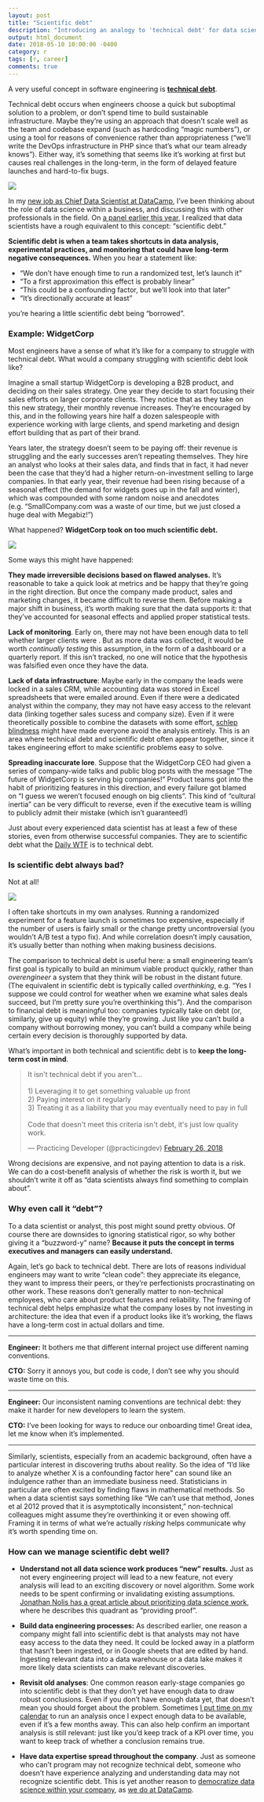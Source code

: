 ```yaml
---
layout: post
title: "Scientific debt"
description: "Introducing an analogy to 'technical debt' for data scientists."
output: html_document
date: 2018-05-10 10:00:00 -0400
category: r
tags: [r, career]
comments: true
---
```


A very useful concept in software engineering is **[technical debt](https://martinfowler.com/bliki/TechnicalDebt.html)**.

Technical debt occurs when engineers choose a quick but suboptimal solution to a problem, or don't spend time to build sustainable infrastructure. Maybe they're using an approach that doesn't scale well as the team and codebase expand (such as hardcoding "magic numbers"), or using a tool for reasons of convenience rather than appropriateness ("we'll write the DevOps infrastructure in PHP since that's what our team already knows"). Either way, it's something that seems like it's working at first but causes real challenges in the long-term, in the form of delayed feature launches and hard-to-fix bugs.

![](https://josephdpurcell.github.io/Lorax/dist/2015-madison-php/assets/What_colour_is_your_backlog.svg)

In my [new job as Chief Data Scientist at DataCamp](http://varianceexplained.org/r/joining-datacamp/), I've been thinking about the role of data science within a business, and discussing this with other professionals in the field. On [a panel earlier this year](https://twitter.com/robinson_es/status/959948446542151680), I realized that data scientists have a rough equivalent to this concept: "scientific debt."

**Scientific debt is when a team takes shortcuts in data analysis, experimental practices, and monitoring that could have long-term negative consequences.** When you hear a statement like:

* "We don't have enough time to run a randomized test, let's launch it"
* "To a first approximation this effect is probably linear"
* "This could be a confounding factor, but we'll look into that later"
* "It's directionally accurate at least"

you're hearing a little scientific debt being "borrowed".

### Example: WidgetCorp

Most engineers have a sense of what it's like for a company to struggle with technical debt. What would a company struggling with scientific debt look like?

Imagine a small startup WidgetCorp is developing a B2B product, and deciding on their sales strategy. One year they decide to start focusing their sales efforts on larger corporate clients. They notice that as they take on this new strategy, their monthly revenue increases. They're encouraged by this, and in the following years hire half a dozen salespeople with experience working with large clients, and spend marketing and design effort building that as part of their brand.

Years later, the strategy doesn't seem to be paying off: their revenue is struggling and the early successes aren't repeating themselves. They hire an analyst who looks at their sales data, and finds that in fact, it had never been the case that they'd had a higher return-on-investment selling to large companies. In that early year, their revenue had been rising because of a seasonal effect (the demand for widgets goes up in the fall and winter), which was compounded with some random noise and anecdotes (e.g. "SmallCompany.com was a waste of our time, but we just closed a huge deal with Megabiz!")

What happened? **WidgetCorp took on too much scientific debt.**

![](https://smallbiztrends.com/wp-content/uploads/2016/01/cartoon7379.png)

Some ways this might have happened:

**They made irreversible decisions based on flawed analyses.** It's reasonable to take a quick look at metrics and be happy that they're going in the right direction. But once the company made product, sales and marketing changes, it became difficult to reverse them. Before making a major shift in business, it's worth making sure that the data supports it: that they've accounted for seasonal effects and applied proper statistical tests.

**Lack of monitoring**. Early on, there may not have been enough data to tell whether larger clients were . But as more data was collected, it would be worth *continually testing* this assumption, in the form of a dashboard or a quarterly report. If this isn't tracked, no one will notice that the hypothesis was falsified even once they have the data.

**Lack of data infrastructure**: Maybe early in the company the leads were locked in a sales CRM, while accounting data was stored in Excel spreadsheets that were emailed around. Even if there were a dedicated analyst within the company, they may not have easy access to the relevant data (linking together sales sucess and company size). Even if it were theoretically possible to combine the datasets with some effort, [schlep blindness](http://www.paulgraham.com/schlep.html) might have made everyone avoid the analysis entirely. This is an area where technical debt and scientific debt often appear together, since it takes engineering effort to make scientific problems easy to solve.

**Spreading inaccurate lore**. Suppose that the WidgetCorp CEO had given a series of company-wide talks and public blog posts with the message "The future of WidgetCorp is serving big companies!" Product teams got into the habit of prioritizing features in this direction, and every failure got blamed on "I guess we weren't focused enough on big clients". This kind of "cultural inertia" can be very difficult to reverse, even if the executive team is willing to publicly admit their mistake (which isn't guaranteed!)

Just about every experienced data scientist has at least a few of these stories, even from otherwise successful companies. They are to scientific debt what the [Daily WTF](https://thedailywtf.com/) is to technical debt.

### Is scientific debt always bad?

Not at all!

![](http://files.explosm.net/comics/Rob/profits.png)

I often take shortcuts in my own analyses. Running a randomized experiment for a feature launch is sometimes too expensive, especially if the number of users is fairly small or the change pretty uncontroversial (you wouldn't A/B test a typo fix). And while correlation doesn't imply causation, it's usually better than nothing when making business decisions.

The comparison to technical debt is useful here: a small engineering team's first goal is typically to build an minimum viable product quickly, rather than *overengineer* a system that they think will be robust in the distant future. (The equivalent in scientific debt is typically called *overthinking*, e.g. "Yes I suppose we could control for weather when we examine what sales deals succeed, but I'm pretty sure you're overthinking this"). And the comparison to financial debt is meaningful too: companies typically take on debt (or, similarly, give up equity) while they're growing. Just like you can't build a company without borrowing money, you can't build a company while being certain every decision is thoroughly supported by data.

What's important in both technical and scientific debt is to **keep the long-term cost in mind**.

<blockquote class="twitter-tweet" data-lang="en"><p lang="en" dir="ltr">It isn&#39;t technical debt if you aren&#39;t...<br><br>1) Leveraging it to get something valuable up front<br>2) Paying interest on it regularly<br>3) Treating it as a liability that you may eventually need to pay in full<br><br>Code that doesn&#39;t meet this criteria isn&#39;t debt, it&#39;s just low quality work.</p>&mdash; Practicing Developer (@practicingdev) <a href="https://twitter.com/practicingdev/status/968175299581108224?ref_src=twsrc%5Etfw">February 26, 2018</a></blockquote>
<script async src="https://platform.twitter.com/widgets.js" charset="utf-8"></script>

Wrong decisions are expensive, and not paying attention to data is a risk. We can do a cost-benefit analysis of whether the risk is worth it, but we shouldn't write it off as "data scientists always find something to complain about".

### Why even call it "debt"?

To a data scientist or analyst, this post might sound pretty obvious. Of course there are downsides to ignoring statistical rigor, so why bother giving it a "buzzword-y" name? **Because it puts the concept in terms executives and managers can easily understand.**

Again, let's go back to technical debt. There are lots of reasons individual engineers may want to write "clean code": they appreciate its elegance, they want to impress their peers, or they're perfectionists procrastinating on other work. These reasons don't generally matter to non-technical employees, who care about product features and reliability. The framing of technical debt helps emphasize what the company loses by not investing in architecture: the idea that even if a product looks like it's working, the flaws have a long-term cost in actual dollars and time.

-----

**Engineer:** It bothers me that different internal project use different naming conventions.

**CTO:** Sorry it annoys you, but code is code, I don't see why you should waste time on this.

-----

**Engineer:** Our inconsistent naming conventions are technical debt: they make it harder for new developers to learn the system.

**CTO:** I've been looking for ways to reduce our onboarding time! Great idea, let me know when it's implemented.

-----

Similarly, scientists, especially from an academic background, often have a particular interest in discovering truths about reality. So the idea of "I'd like to analyze whether X is a confounding factor here" can sound like an indulgence rather than an immediate business need. Statisticians in particular are often excited by finding flaws in mathematical methods. So when a data scientist says something like "We can't use that method, Jones et al 2012 proved that it is asymptotically inconsistent," non-technical colleagues might assume they're overthinking it or even showing off. Framing it in terms of what we're actually *risking* helps communicate why it's worth spending time on.

### How can we manage scientific debt well?

* **Understand not all data science work produces "new" results.** Just as not every engineering project will lead to a new feature, not every analysis will lead to an exciting discovery or novel algorithm. Some work needs to be spent confirming or invalidating existing assumptions. [Jonathan Nolis has a great article about prioritizing data science work](https://towardsdatascience.com/prioritizing-data-science-work-936b3765fd45), where he describes this quadrant as "providing proof".

* **Build data engineering processes:** As described earlier, one reason a company might fall into scientific debt is that analysts may not have easy access to the data they need. It could be locked away in a platform that hasn't been ingested, or in Google sheets that are edited by hand. Ingesting relevant data into a data warehouse or a data lake makes it more likely data scientists can make relevant discoveries.

* **Revisit old analyses**: One common reason early-stage companies go into scientific debt is that they don't yet have enough data to draw robust conclusions. Even if you don't have enough data yet, that doesn't mean you should forget about the problem. Sometimes [I put time on my calendar](https://medium.com/the-mission/why-calendars-are-more-effective-than-to-do-lists-9bc6ce3bee50) to run an analysis once I expect enough data to be available, even if it's a few months away. This can also help confirm an important analysis is still relevant: just like you'd keep track of a KPI over time, you want to keep track of whether a conclusion remains true.

* **Have data expertise spread throughout the company**. Just as someone who can't program may not recognize technical debt, someone who doesn't have experience analyzing and understanding data may not recognize scientific debt. This is yet another reason to [democratize data science within your company](https://register.gotowebinar.com/register/5951553477110700289?source=blog), as [we do at DataCamp](http://varianceexplained.org/r/joining-datacamp/).